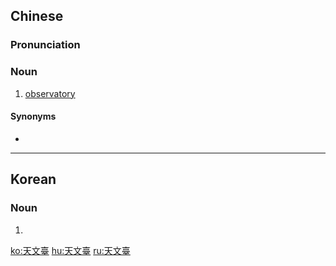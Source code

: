 {{also|天文台}}
==Chinese==
{{zh-forms|s=天文台|t2=天文台|type=21}}

===Pronunciation===
{{zh-pron
|m=tiānwéntái
|c=tin1 man4 toi4
|cat=n
}}

===Noun===
{{zh-noun}}

# [[observatory]] {{gloss|place where celestial bodies are observed}}

====Synonyms====
* {{zh-l|瞭望臺/瞭望台}}

----

==Korean==
{{ko-hanjatab|}}

===Noun===
{{ko-noun|hj|hangeul=천문대}}

# {{hanja form of|천문대|[[observatory]] {{gloss|place where celestial bodies are observed}}}}

[[ko:天文臺]]
[[hu:天文臺]]
[[ru:天文臺]]